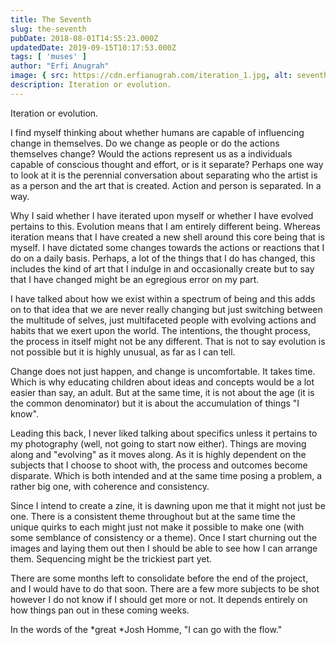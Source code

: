 ```yaml
---
title: The Seventh
slug: the-seventh
pubDate: 2018-08-01T14:55:23.000Z
updatedDate: 2019-09-15T10:17:53.000Z
tags: [ 'muses' ]
author: "Erfi Anugrah"
image: { src: https://cdn.erfianugrah.com/iteration_1.jpg, alt: seventh_1 }
description: Iteration or evolution.
---
```


Iteration or evolution.

I find myself thinking about whether humans are capable of influencing change in themselves. Do we change as people or do the actions themselves change? Would the actions represent us as a individuals capable of conscious thought and effort, or is it separate? Perhaps one way to look at it is the perennial conversation about separating who the artist is as a person and the art that is created. Action and person is separated. In a way.

Why I said whether I have iterated upon myself or whether I have evolved pertains to this. Evolution means that I am entirely different being. Whereas iteration means that I have created a new shell around this core being that is myself. I have dictated some changes towards the actions or reactions that I do on a daily basis. Perhaps, a lot of the things that I do has changed, this includes the kind of art that I indulge in and occasionally create but to say that I have changed might be an egregious error on my part.

I have talked about how we exist within a spectrum of being and this adds on to that idea that we are never really changing but just switching between the multitude of selves, just multifaceted people with evolving actions and habits that we exert upon the world. The intentions, the thought process, the process in itself might not be any different. That is not to say evolution is not possible but it is highly unusual, as far as I can tell.

Change does not just happen, and change is uncomfortable. It takes time. Which is why educating children about ideas and concepts would be a lot easier than say, an adult. But at the same time, it is not about the age (it is the common denominator) but it is about the accumulation of things "I know".

Leading this back, I never liked talking about specifics unless it pertains to my photography (well, not going to start now either). Things are moving along and "evolving" as it moves along. As it is highly dependent on the subjects that I choose to shoot with, the process and outcomes become disparate. Which is both intended and at the same time posing a problem, a rather big one, with coherence and consistency.

Since I intend to create a zine, it is dawning upon me that it might not just be one. There is a consistent theme throughout but at the same time the unique quirks to each might just not make it possible to make one (with some semblance of consistency or a theme). Once I start churning out the images and laying them out then I should be able to see how I can arrange them. Sequencing might be the trickiest part yet.

There are some months left to consolidate before the end of the project, and I would have to do that soon. There are a few more subjects to be shot however I do not know if I should get more or not. It depends entirely on how things pan out in these coming weeks.

In the words of the *great *Josh Homme, "I can go with the flow."